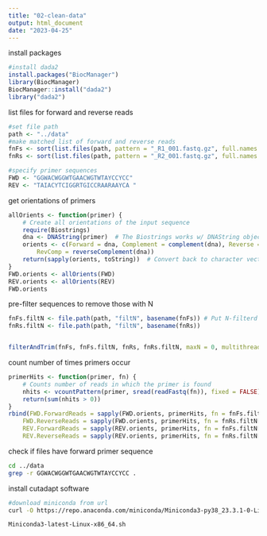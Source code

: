 ```yaml
---
title: "02-clean-data"
output: html_document
date: "2023-04-25"
---
```


install packages
```r
#install dada2
install.packages("BiocManager")
library(BiocManager)
BiocManager::install("dada2")
library("dada2")
```


list files for forward and reverse reads
```r
#set file path
path <- "../data"
#make matched list of forward and reverse reads
fnFs <- sort(list.files(path, pattern = "_R1_001.fastq.gz", full.names = TRUE))
fnRs <- sort(list.files(path, pattern = "_R2_001.fastq.gz", full.names = TRUE))

#specify primer sequences
FWD <- "GGWACWGGWTGAACWGTWTAYCCYCC"  
REV <- "TAIACYTCIGGRTGICCRAARAAYCA "  
```

get orientations of primers
```r
allOrients <- function(primer) {
    # Create all orientations of the input sequence
    require(Biostrings)
    dna <- DNAString(primer)  # The Biostrings works w/ DNAString objects rather than character vectors
    orients <- c(Forward = dna, Complement = complement(dna), Reverse = reverse(dna), 
        RevComp = reverseComplement(dna))
    return(sapply(orients, toString))  # Convert back to character vector
}
FWD.orients <- allOrients(FWD)
REV.orients <- allOrients(REV)
FWD.orients
```

pre-filter sequences to remove those with N
```r
fnFs.filtN <- file.path(path, "filtN", basename(fnFs)) # Put N-filterd files in filtN/ subdirectory
fnRs.filtN <- file.path(path, "filtN", basename(fnRs))


filterAndTrim(fnFs, fnFs.filtN, fnRs, fnRs.filtN, maxN = 0, multithread = TRUE)

```

count number of times primers occur
```r
primerHits <- function(primer, fn) {
    # Counts number of reads in which the primer is found
    nhits <- vcountPattern(primer, sread(readFastq(fn)), fixed = FALSE)
    return(sum(nhits > 0))
}
rbind(FWD.ForwardReads = sapply(FWD.orients, primerHits, fn = fnFs.filtN[[1]]), 
    FWD.ReverseReads = sapply(FWD.orients, primerHits, fn = fnRs.filtN[[1]]), 
    REV.ForwardReads = sapply(REV.orients, primerHits, fn = fnFs.filtN[[1]]), 
    REV.ReverseReads = sapply(REV.orients, primerHits, fn = fnRs.filtN[[1]]))
```


check if files have forward primer sequence
```bash
cd ../data
grep -r GGWACWGGWTGAACWGTWTAYCCYCC .
```


install cutadapt software
```bash
#download miniconda from url
curl -O https://repo.anaconda.com/miniconda/Miniconda3-py38_23.3.1-0-Linux-x86_64.sh

Miniconda3-latest-Linux-x86_64.sh
```

